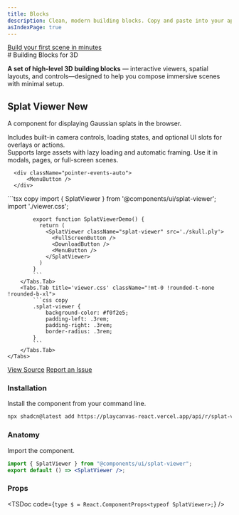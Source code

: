 ```yaml
---
title: Blocks
description: Clean, modern building blocks. Copy and paste into your apps. Works with all React frameworks. Open Source. Free forever.
asIndexPage: true
---
```


<a className="flex items-center mb-8 mt-4 -ml-2 flex-row gap-2 bg-zinc-800 rounded-full p-2 px-4 max-w-fit" href="/docs/getting-started">
  <Box size={14} className="text-zinc-300" />
  <div className="text-xs font-medium text-zinc-300">Build your first scene in minutes</div>
  <ArrowRight size={14} className="text-zinc-300" />
</a>
#  Building Blocks for 3D

**A set of high-level 3D building blocks** — interactive viewers, spatial layouts, and controls—designed to help you compose immersive scenes with minimal setup.

## Splat Viewer <Badge variant="secondary" className="-mt-2">New</Badge>

A component for displaying Gaussian splats in the browser.

Includes built-in camera controls, loading states, and optional UI slots for overlays or actions.  
Supports large assets with lazy loading and automatic framing. Use it in modals, pages, or full-screen scenes.  

<div className="outline p-28 mt-12 mb-0 rounded-t-lg bg-linear-to-br from-violet-600 to-purple-600 relative">
  <OpenInV0Button url="https://6rpjo46zo7.ufs.sh/f/dTTBXSHFOX4z7irrg5DfZElT6yeQYKvdjgi5IsoB0cmu9OtF" className="absolute top-4 right-4" />
  <SplatViewer className="bg-purple-200 rounded-lg shadow-xl cursor-grab active:cursor-grabbing" src='https://6rpjo46zo7.ufs.sh/f/dTTBXSHFOX4z7irrg5DfZElT6yeQYKvdjgi5IsoB0cmu9OtF'>
      <div className="flex gap-2 pointer-events-auto flex-grow">
          <FullScreenButton />
          <DownloadButton />
      </div>

      <div className="pointer-events-auto">
          <MenuButton />
      </div>
  </SplatViewer>
</div>
<div className="border rounded-b-lg demo overflow-hidden">
    <Tabs items={['index.tsx', 'viewer.css']} className="!mt-0" tabClassName="!mt-2">
        <Tabs.Tab title='index.tsx' className="!mt-0 !rounded-t-none !rounded-b-xl">
            ```tsx copy
            import { SplatViewer } from '@components/ui/splat-viewer';
            import './viewer.css';

            export function SplatViewerDemo() {
              return (
                <SplatViewer className="splat-viewer" src='./skull.ply'>
                  <FullScreenButton />
                  <DownloadButton />
                  <MenuButton />
                </SplatViewer>
              )
            }
            ```
        </Tabs.Tab>
        <Tabs.Tab title='viewer.css' className="!mt-0 !rounded-t-none !rounded-b-xl">
            ```css copy
            .splat-viewer {
                background-color: #f0f2e5;
                padding-left: .3rem;
                padding-right: .3rem;
                border-radius: .3rem;
            }
            ```
        </Tabs.Tab>
    </Tabs>
</div>

[View Source](https://github.com/playcanvas/react-playcanvas/blob/main/packages/docs/content/blocks.mdx)
[Report an Issue](https://github.com/playcanvas/react-playcanvas/issues)

### Installation

Install the component from your command line.

```bash copy
npx shadcn@latest add https://playcanvas-react.vercel.app/api/r/splat-viewer
```

### Anatomy

Import the component.

```jsx
import { SplatViewer } from "@components/ui/splat-viewer";
export default () => <SplatViewer />;

```

### Props

<TSDoc
  code={`
    type $ = React.ComponentProps<typeof SplatViewer>;
  `}
/>


